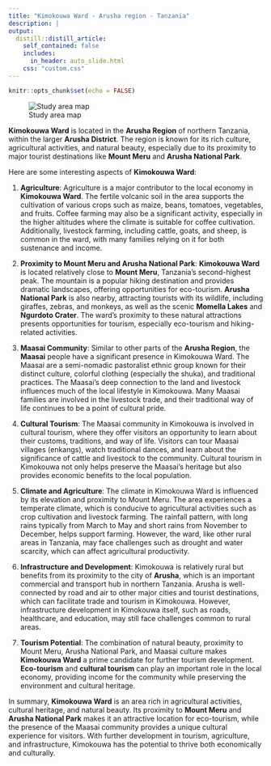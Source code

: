 ```yaml
---
title: "Kimokouwa Ward - Arusha region - Tanzania"
description: |
output: 
  distill::distill_article:
    self_contained: false
    includes:
      in_header: auto_slide.html
    css: "custom.css"
---
```


```r
knitr::opts_chunk$set(echo = FALSE)
```

![Study area map](KIMOKOUWA LOCATION MAP.jpg)

**Kimokouwa Ward** is located in the **Arusha Region** of northern Tanzania, within the larger **Arusha District**. The region is known for its rich culture, agricultural activities, and natural beauty, especially due to its proximity to major tourist destinations like **Mount Meru** and **Arusha National Park**.

Here are some interesting aspects of **Kimokouwa Ward**:

1.  **Agriculture**: Agriculture is a major contributor to the local economy in **Kimokouwa Ward**. The fertile volcanic soil in the area supports the cultivation of various crops such as maize, beans, tomatoes, vegetables, and fruits. Coffee farming may also be a significant activity, especially in the higher altitudes where the climate is suitable for coffee cultivation. Additionally, livestock farming, including cattle, goats, and sheep, is common in the ward, with many families relying on it for both sustenance and income.

2.  **Proximity to Mount Meru and Arusha National Park**: **Kimokouwa Ward** is located relatively close to **Mount Meru**, Tanzania's second-highest peak. The mountain is a popular hiking destination and provides dramatic landscapes, offering opportunities for eco-tourism. **Arusha National Park** is also nearby, attracting tourists with its wildlife, including giraffes, zebras, and monkeys, as well as the scenic **Momella Lakes** and **Ngurdoto Crater**. The ward’s proximity to these natural attractions presents opportunities for tourism, especially eco-tourism and hiking-related activities.

3.  **Maasai Community**: Similar to other parts of the **Arusha Region**, the **Maasai** people have a significant presence in Kimokouwa Ward. The Maasai are a semi-nomadic pastoralist ethnic group known for their distinct culture, colorful clothing (especially the shuka), and traditional practices. The Maasai’s deep connection to the land and livestock influences much of the local lifestyle in Kimokouwa. Many Maasai families are involved in the livestock trade, and their traditional way of life continues to be a point of cultural pride.

4.  **Cultural Tourism**: The Maasai community in Kimokouwa is involved in cultural tourism, where they offer visitors an opportunity to learn about their customs, traditions, and way of life. Visitors can tour Maasai villages (enkangs), watch traditional dances, and learn about the significance of cattle and livestock to the community. Cultural tourism in Kimokouwa not only helps preserve the Maasai’s heritage but also provides economic benefits to the local population.

5.  **Climate and Agriculture**: The climate in Kimokouwa Ward is influenced by its elevation and proximity to Mount Meru. The area experiences a temperate climate, which is conducive to agricultural activities such as crop cultivation and livestock farming. The rainfall pattern, with long rains typically from March to May and short rains from November to December, helps support farming. However, the ward, like other rural areas in Tanzania, may face challenges such as drought and water scarcity, which can affect agricultural productivity.

6.  **Infrastructure and Development**: Kimokouwa is relatively rural but benefits from its proximity to the city of **Arusha**, which is an important commercial and transport hub in northern Tanzania. Arusha is well-connected by road and air to other major cities and tourist destinations, which can facilitate trade and tourism in Kimokouwa. However, infrastructure development in Kimokouwa itself, such as roads, healthcare, and education, may still face challenges common to rural areas.

7.  **Tourism Potential**: The combination of natural beauty, proximity to Mount Meru, Arusha National Park, and Maasai culture makes **Kimokouwa Ward** a prime candidate for further tourism development. **Eco-tourism** and **cultural tourism** can play an important role in the local economy, providing income for the community while preserving the environment and cultural heritage.

In summary, **Kimokouwa Ward** is an area rich in agricultural activities, cultural heritage, and natural beauty. Its proximity to **Mount Meru** and **Arusha National Park** makes it an attractive location for eco-tourism, while the presence of the Maasai community provides a unique cultural experience for visitors. With further development in tourism, agriculture, and infrastructure, Kimokouwa has the potential to thrive both economically and culturally.
